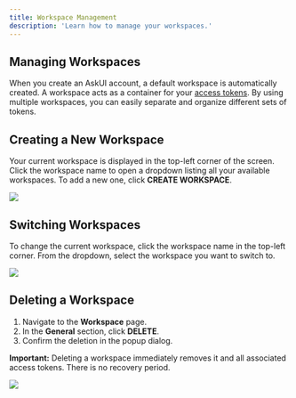 ```yaml
---
title: Workspace Management
description: 'Learn how to manage your workspaces.'
---
```


## Managing Workspaces

When you create an AskUI account, a default workspace is automatically created. A workspace acts as a container for your [access tokens](/account/02-tokens). By using multiple workspaces, you can easily separate and organize different sets of tokens.

## Creating a New Workspace

Your current workspace is displayed in the top-left corner of the screen. Click the workspace name to open a dropdown listing all your available workspaces. To add a new one, click **CREATE WORKSPACE**.

![](./images/workspace-change-dropdown.png)

## Switching Workspaces

To change the current workspace, click the workspace name in the top-left corner. From the dropdown, select the workspace you want to switch to.

![](./images/workspace-change-dropdown.png)

## Deleting a Workspace

1. Navigate to the **Workspace** page.
2. In the **General** section, click **DELETE**.
3. Confirm the deletion in the popup dialog.

**Important:** Deleting a workspace immediately removes it and all associated access tokens. There is no recovery period.

![](./images/workspace-delete.png)